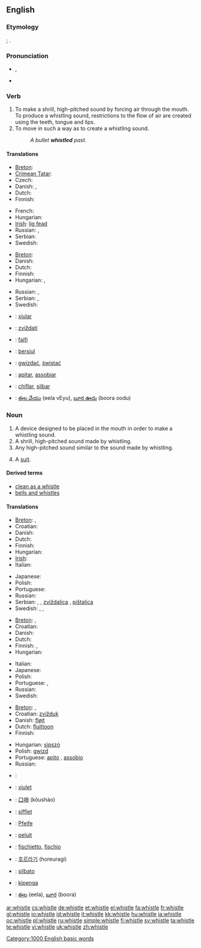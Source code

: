 ==English==

===Etymology===
{{etyl|enm}} {{term|whistlen|lang=enm}}; {{etyl|ang}} {{term|hwistlan|lang=ang}}.

===Pronunciation===
* {{a|UK}} {{IPA|/wɪsl̩/}}, {{SAMPA|1=/wIsl=/}}
*: {{rhymes|ɪsəl}}
* {{audio|en-us-whistle.ogg|Audio (US)}}

===Verb===
{{en-verb|whistl|ing}}

# To make a shrill, high-pitched sound by forcing air through the mouth. To produce a whistling sound, restrictions to the flow of air are created using the teeth, tongue and lips.
# To move in such a way as to create a whistling sound.
#: ''A bullet '''whistled''' past.''

====Translations====
{{trans-top|to produce a whistling sound}}
* [[Breton]]: {{t|br|c'hwitellat|xs=Breton}}
* [[Crimean Tatar]]: {{tø|crh|sızğırmaq|xs=Crimean Tatar}}
* Czech: {{t-|cs|pískat}}
* Danish: {{t-|da|fløjte}}, {{t|da|hvisle}}
* Dutch: {{t+|nl|fluiten}}
* Finnish: {{t-|fi|viheltää}}
{{trans-mid}}
* French: {{t+|fr|siffler}}
* Hungarian: {{t+|hu|fütyül}}
*[[Irish]]: [[lig fead]]
* Russian: {{t|ru|свистеть|tr=svist'ét’|sc=Cyrl}} {{impf}}, {{t|ru|свистнуть|tr=svístnut’|sc=Cyrl}} {{pf}}
* Serbian: {{t|sr|zvižduk|m}}
* Swedish: {{t+|sv|vissla}}
{{trans-bottom}}

{{trans-top|to move is such a way as to make a whistling sound}}
* [[Breton]]: {{t|br|c'hwitellat|xs=Breton}}
* Danish: {{t|da|hvisle}}
* Dutch: {{t+|nl|fluiten}}
* Finnish: {{t-|fi|viheltää}}
* Hungarian: {{t+|hu|fütyül}}, {{t|hu|sivít}}
{{trans-mid}}
* Russian: {{t|ru|свистеть|tr=svist'ét’|sc=Cyrl}} {{impf}}, {{t|ru|просвистеть|tr=prosvist'ét’|sc=Cyrl}} {{pf}}
* Serbian: {{t|sr|zviždanje}}, {{t-|sr|zviždati}}
* Swedish: {{t+|sv|vissla}}
{{trans-bottom}}

{{checktrans-top}}
* {{ttbc|Catalan}}: [[xiular]]
* {{ttbc|Croatian}}: [[zviždati]]
* {{ttbc|Esperanto}}: [[fajfi]]
* {{ttbc|Indonesian}}: [[siul|bersiul]]
{{checktrans-mid}}
* {{ttbc|Polish}}: [[gwizdać]], [[świstać]]
* {{ttbc|Portuguese}}: [[apitar]], [[assobiar]]
* {{ttbc|Spanish}}: [[chiflar]], [[silbar]]
* {{ttbc|Telugu}}: [[ఈల వేయు]] (eela vEyu), [[బూర ఊదు]] (boora oodu)
{{checktrans-bottom}}

===Noun===
{{en-noun}}

# A device designed to be placed in the mouth in order to make a whistling sound.
# A shrill, high-pitched sound made by whistling.
# Any high-pitched sound similar to the sound made by whistling.
# {{CockneyRS}} A [[suit]].

====Derived terms====
* [[clean as a whistle‎]]
* [[bells and whistles]]

====Translations====
{{trans-top|device used to make a whistling sound}}
* [[Breton]]: {{t|br|c'hwitell|f|xs=Breton}}, {{t|br|c'hwitelloù|p|xs=Breton}}
* Croatian: {{t-|hr|zviždaljka|f}}
* Danish: {{t-|da|fløjte|c}}
* Dutch: {{t|nl|fluitje|n}}
* Finnish: {{t+|fi|pilli}}
* Hungarian: {{t+|hu|síp}}
*[[Irish]]: {{t+|ga|feadóg}} {{f}}
* Italian: {{t-|it|fischietto|m}}
{{trans-mid}}
* Japanese: {{t+|ja|笛|tr=[[ふえ]], fue|sc=Jpan}}
* Polish: {{t|pl|gwizdek|m}}
* Portuguese: {{t|pt|apito|m}}
* Russian: {{t|ru|свисток|m|tr=svistók|sc=Cyrl}}
* Serbian: {{t|sr|pištaljka|f}}, {{t-|sr|zviždaljka|f}}, [[zviždalica]] {{f}}, [[pištalica]] {{f}}
* Swedish: {{t+|sv|vissla|c}}, {{t-|sv|pipa|c}}, {{t-|sv|visselpipa|c}}
{{trans-bottom}}

{{trans-top|sound made by whistling}}
* [[Breton]]: {{t|br|c'hwitelladenn|f|xs=Breton}}, {{t|br|c'hwitelladennoù|p|xs=Breton}}
* Croatian: {{t|hr|zvižduk|m}}
* Danish: {{t|da|fløjt|n}}
* Dutch: {{t|nl|fluittoon|m}}
* Finnish: {{t-|fi|vihellys}}, {{t|fi|vislaus}}
* Hungarian: {{t|hu|füttyszó}}
{{trans-mid}}
* Italian: {{t+|it|fischio|m}}
* Japanese: {{t-|ja|口笛|tr=[[くちぶえ]], kuchibue|sc=Jpan}}
* Polish: {{t|pl|gwizd|m}}
* Portuguese: {{t|pt|apito|m}}, {{t|pt|assobio|m}}
* Russian: {{t|ru|свист|m|tr=svist|sc=Cyrl}}
* Swedish: {{t|sv|vissling|c}}
{{trans-bottom}}

{{trans-top|sound similar to the sound made by whistling}}
* [[Breton]]: {{t|br|c'hwitelladenn|f|xs=Breton}}, {{t|br|c'hwitelladennoù|p|xs=Breton}}
* Croatian: [[zvižduk]] {{m}}
* Danish: [[fløjt]] {{n}}
* Dutch: [[fluittoon]] {{m}}
* Finnish: {{t-|fi|vihellys}}
{{trans-mid}}
* Hungarian: [[sípszó]]
* Polish: [[gwizd]] {{m}}
* Portuguese: [[apito]] {{m}}, [[assobio]] {{m}}
* Russian: {{t|ru|свист|m|tr=svist|sc=Cyrl}}
{{trans-bottom}}

{{trans-see|slang: a suit|suit}}

{{checktrans-top}}
* {{ttbc|Arabic}}: {{Arab|[[صفارة]]}} {{unicode|(ʂufára)}} {{f}}
* {{ttbc|Catalan}}: [[xiulet]] {{m}}
* {{ttbc|Chinese}}: [[口哨]] (kǒushào)
* {{ttbc|French}}: [[sifflet]] {{m}}
* {{ttbc|German}}: [[Pfeife]] {{f}}
* {{ttbc|Indonesian}}: [[peluit]]
{{checktrans-mid}}
* {{ttbc|Italian}}: [[fischietto]], [[fischio]]
* {{ttbc|Korean}}: [[호르라기]] (horeuragi)
* {{ttbc|Spanish}}: [[silbato]] {{m}}
* {{ttbc|Swahili}}: [[kipenga]]
* {{ttbc|Telugu}}: [[ఈల]] (eela), [[బూర]] (boora)
{{checktrans-bottom}}

[[Category:1000 English basic words]]

[[ar:whistle]]
[[cs:whistle]]
[[de:whistle]]
[[et:whistle]]
[[el:whistle]]
[[fa:whistle]]
[[fr:whistle]]
[[gl:whistle]]
[[io:whistle]]
[[id:whistle]]
[[it:whistle]]
[[kk:whistle]]
[[hu:whistle]]
[[ja:whistle]]
[[oc:whistle]]
[[pl:whistle]]
[[ru:whistle]]
[[simple:whistle]]
[[fi:whistle]]
[[sv:whistle]]
[[ta:whistle]]
[[te:whistle]]
[[vi:whistle]]
[[uk:whistle]]
[[zh:whistle]]